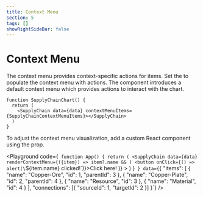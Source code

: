 ```yaml
---
title: Context Menu
section: 5
tags: []
showRightSideBar: false
---
```


# Context Menu
The context menu provides context-specific actions for items.
Set the <TypeLink type="SupplyChain" member="contextMenuItems"/> to populate the context menu with actions.
The <TypeLink type="SupplyChain" /> component introduces a default context menu which provides actions to interact with the chart.

```tsx
function SupplyChainChart() {
  return (
    <SupplyChain data={data} contextMenuItems={SupplyChainContextMenuItems}></SupplyChain>
  )
}
```

To adjust the context menu visualization, add a custom React component using the <TypeLink type="SupplyChain" member="renderContextMenu"/> prop.

<Playground
    code={`
    function App() {
      return (
        <SupplyChain
          data={data}
          renderContextMenu={({item}) => item?.name && (
           <button onClick={() => alert(\`\${item.name} clicked!\`)}>Click here!</button>
          )}
        ></SupplyChain>
      )
    }`
}
    data={`{
      "items": [
        { "name": "Copper-Ore", "id": 1, "parentId": 3 },
        { "name": "Copper-Plate", "id": 2, "parentId": 4 },
        { "name": "Resource", "id": 3 },
        { "name": "Material", "id": 4 }
      ],
      "connections": [{ "sourceId": 1, "targetId": 2 }]
    }`}
/>
